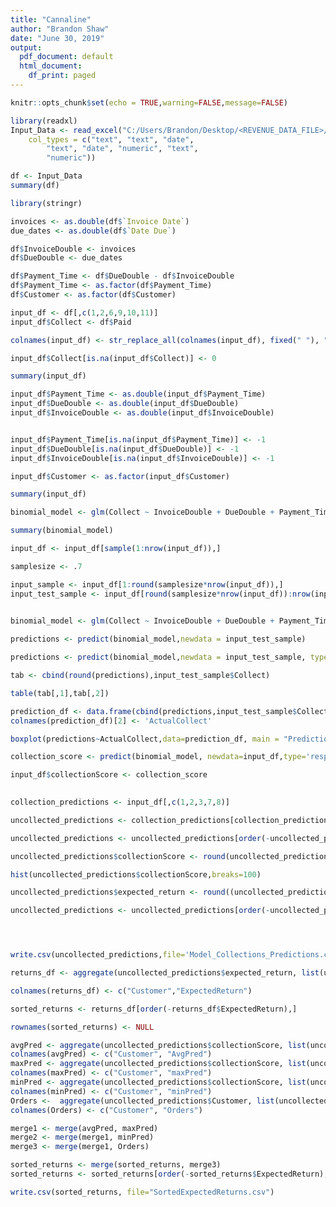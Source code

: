 ---
title: "Cannaline"
author: "Brandon Shaw"
date: "June 30, 2019"
output:
  pdf_document: default
  html_document:
    df_print: paged
---

```{r setup, include=FALSE,warning=FALSE,message=FALSE}
knitr::opts_chunk$set(echo = TRUE,warning=FALSE,message=FALSE)
```

```{r,warning=FALSE,message=FALSE}
library(readxl)
Input_Data <- read_excel("C:/Users/Brandon/Desktop/<REVENUE_DATA_FILE>/Input_Data.xlsx", 
    col_types = c("text", "text", "date", 
        "text", "date", "numeric", "text", 
        "numeric"))

df <- Input_Data
summary(df)
```

```{r}
library(stringr)

invoices <- as.double(df$`Invoice Date`)
due_dates <- as.double(df$`Date Due`)

df$InvoiceDouble <- invoices
df$DueDouble <- due_dates

df$Payment_Time <- df$DueDouble - df$InvoiceDouble
df$Payment_Time <- as.factor(df$Payment_Time)
df$Customer <- as.factor(df$Customer)

input_df <- df[,c(1,2,6,9,10,11)]
input_df$Collect <- df$Paid

colnames(input_df) <- str_replace_all(colnames(input_df), fixed(" "), "")

input_df$Collect[is.na(input_df$Collect)] <- 0

summary(input_df)

input_df$Payment_Time <- as.double(input_df$Payment_Time)
input_df$DueDouble <- as.double(input_df$DueDouble)
input_df$InvoiceDouble <- as.double(input_df$InvoiceDouble)


input_df$Payment_Time[is.na(input_df$Payment_Time)] <- -1
input_df$DueDouble[is.na(input_df$DueDouble)] <- -1
input_df$InvoiceDouble[is.na(input_df$InvoiceDouble)] <- -1

input_df$Customer <- as.factor(input_df$Customer)

summary(input_df)

binomial_model <- glm(Collect ~ InvoiceDouble + DueDouble + Payment_Time + InvoiceDouble, family='binomial', data=input_df)

summary(binomial_model)
```


```{r}
input_df <- input_df[sample(1:nrow(input_df)),]
```

```{r}


samplesize <- .7

input_sample <- input_df[1:round(samplesize*nrow(input_df)),]
input_test_sample <- input_df[round(samplesize*nrow(input_df)):nrow(input_df),]
  

binomial_model <- glm(Collect ~ InvoiceDouble + DueDouble + Payment_Time, family='binomial', data=input_sample)

predictions <- predict(binomial_model,newdata = input_test_sample)

predictions <- predict(binomial_model,newdata = input_test_sample, type='response')

tab <- cbind(round(predictions),input_test_sample$Collect)

table(tab[,1],tab[,2])

prediction_df <- data.frame(cbind(predictions,input_test_sample$Collect))
colnames(prediction_df)[2] <- 'ActualCollect'

boxplot(predictions~ActualCollect,data=prediction_df, main = "Prediction Distribution", xlab = "Actual Payment", ylab = "Prediction")

collection_score <- predict(binomial_model, newdata=input_df,type='response')

input_df$collectionScore <- collection_score
  
```


```{r}
collection_predictions <- input_df[,c(1,2,3,7,8)]

uncollected_predictions <- collection_predictions[collection_predictions$Collect==0,]

uncollected_predictions <- uncollected_predictions[order(-uncollected_predictions$collectionScore),]

uncollected_predictions$collectionScore <- round(uncollected_predictions$collectionScore*100,4)

hist(uncollected_predictions$collectionScore,breaks=100)

uncollected_predictions$expected_return <- round((uncollected_predictions$collectionScore/100)*uncollected_predictions$AmountDue,2)

uncollected_predictions <- uncollected_predictions[order(-uncollected_predictions$expected_return),]




write.csv(uncollected_predictions,file='Model_Collections_Predictions.csv')
```

```{r}
returns_df <- aggregate(uncollected_predictions$expected_return, list(uncollected_predictions$Customer), sum)

colnames(returns_df) <- c("Customer","ExpectedReturn")

sorted_returns <- returns_df[order(-returns_df$ExpectedReturn),]

rownames(sorted_returns) <- NULL

avgPred <- aggregate(uncollected_predictions$collectionScore, list(uncollected_predictions$Customer), mean)
colnames(avgPred) <- c("Customer", "AvgPred")
maxPred <- aggregate(uncollected_predictions$collectionScore, list(uncollected_predictions$Customer), max)
colnames(maxPred) <- c("Customer", "maxPred")
minPred <- aggregate(uncollected_predictions$collectionScore, list(uncollected_predictions$Customer), min)
colnames(minPred) <- c("Customer", "minPred")
Orders <-  aggregate(uncollected_predictions$Customer, list(uncollected_predictions$Customer), length)
colnames(Orders) <- c("Customer", "Orders")

merge1 <- merge(avgPred, maxPred)
merge2 <- merge(merge1, minPred)
merge3 <- merge(merge1, Orders)

sorted_returns <- merge(sorted_returns, merge3)
sorted_returns <- sorted_returns[order(-sorted_returns$ExpectedReturn),]

write.csv(sorted_returns, file="SortedExpectedReturns.csv")
```

